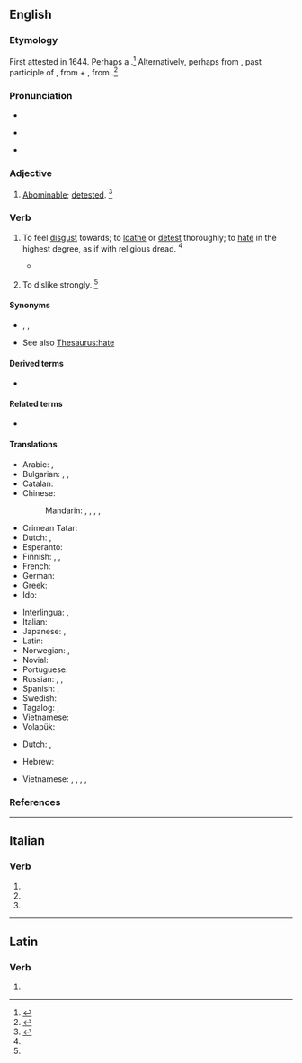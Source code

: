 ==English==

===Etymology===
First attested in 1644. Perhaps a {{back-form|en|abomination|nocap=1}}.<ref>{{R:CDOE|page=4}}</ref> Alternatively, perhaps from {{etyl|LL.|en}} {{m|la|abōminātus}}, past participle of {{m|la|abōminarī||to deprecate as an ill omen}}, from {{m|la|ab}} + {{m|la|ominari||to forebode, presage}}, from {{m|la|omin-||omen}}.<ref>{{R:MW3 1976|page=5}}</ref>

===Pronunciation===
* {{audio|en|en-us-abominate.ogg|Audio (US)}}
* {{a|US}} {{IPA|en|/əˈbɒm.əˌnəɪt/|/əˈbɒm.ɪˌnəɪt/}}
* {{sense|adjective}} {{a|US}} {{IPA|en|/ə.ˈbɒm.ə.ˌnəɪt/|/ə.ˈbɒm.ɪ.ˌnəɪt/|/ə.ˈbɒm.ə.nət/}}

===Adjective===
{{en-adj}}

# {{lb|en|rare}} [[abominable|Abominable]]; [[detest]]ed. {{defdate|First attested in the late 16<sup>th</sup> century.}}<ref name=SOED>{{R:SOED5|page=6}}</ref>

===Verb===
{{en-verb|abominat}}

# {{lb|en|transitive}} To feel [[disgust]] towards; to [[loathe]] or [[detest]] thoroughly; to [[hate]] in the highest degree, as if with religious [[dread]]. {{defdate|First attested in the mid 17<sup>th</sup> century.}}<ref name=SOED/>
#: {{syn|en|abhor}}
#* {{quote-book|en|passage="Much as I '''abominate''' writing, I would not give up Mr. Collins's correspondence for any consideration."|title=Pride and Prejudice|author=Jane Austen|year=1813}}
# {{lb|en|transitive|colloquial}} To dislike strongly. {{defdate|First attested in the late 19<sup>th</sup> century.}}<ref name=SOED/>

====Synonyms====
* {{sense|to abhor}} {{l|en|abhor}}, {{l|en|loathe}}, {{l|en|detest}}
* See also [[Thesaurus:hate]]

====Derived terms====
* {{l|en|abominator}}

====Related terms====
* {{l|en|abomination}}

====Translations====
{{trans-top|to feel disgust towards, to hate in the highest degree}}
* Arabic: {{t|ar|مَقَت}}, {{t|ar|تَطَيَّر}}
* Bulgarian: {{t|bg|отвращавам се|sc=Cyrl}}, {{t|bg|гнуся се от|sc=Cyrl}}, {{t+|bg|ненавиждам|sc=Cyrl}}
* Catalan: {{t+|ca|abominar}}
* Chinese:
*: Mandarin: {{t+|cmn|憎恨|tr=zēnghèn|sc=Hani}}, {{t+|cmn|厭惡|sc=Hani}}, {{t+|cmn|厌恶|tr=yànwù|sc=Hani}}, {{t+|cmn|討厭|sc=Hani}}, {{t+|cmn|讨厌|tr=tǎoyàn|sc=Hani}}
* Crimean Tatar: {{t|crh|igrenmek}}
* Dutch: {{t+|nl|verachten}}, {{t+|nl|verafschuwen}}
* Esperanto: {{t+|eo|abomeni}}
* Finnish: {{t+|fi|vihata}}, {{t+|fi|inhota}}, {{t|fi|kammoksua}}
* French: {{t+|fr|abominer}}
* German: {{t+|de|verabscheuen}}
* Greek: {{t+|el|απεχθάνομαι}}
* Ido: {{t+|io|abominar}}
{{trans-mid}}
* Interlingua: {{t|ia|abominar}}, {{t|ia|detestar}}
* Italian: {{t+|it|abominare}}
* Japanese: {{t|ja|忌み嫌う|tr=imikirau|sc=Jpan}}, {{t+|ja|唾棄|alt=唾棄する|tr=daki suru}}
* Latin: {{t|la|abōminor}}
* Norwegian: {{t|no|føle avsky}}, {{t+|nb|avsky}}
* Novial: {{t|nov|abomina}}
* Portuguese: {{t+|pt|abominar}}
* Russian: {{t|ru|пита́ть отвраще́ние}}, {{t+|ru|ненави́деть}}, {{t+|ru|выносить|alt=не выноси́ть}}
* Spanish: {{t+|es|abominar}}, {{t+|es|detestar}}
* Swedish: {{t+|sv|avsky}}
* Tagalog: {{t|tl|maani}} {{qualifier|literally}}, {{t|tl|masuklam}} {{qualifier|literally}}
* Vietnamese: {{t+|vi|căm ghét}}
* Volapük: {{t+|vo|naudön}}
{{trans-bottom}}

{{trans-top|to dislike strongly}}
* Dutch: {{t|nl|gruwelen van}}, {{t|nl|walgen van}}
{{trans-mid}}
{{trans-bottom}}

{{checktrans-top}}
* Hebrew: {{t-check|he|לתעב|tr=letaev}}
{{trans-mid}}
* Vietnamese: {{t+check|vi|ghê tởm}}, {{t-check|vi|ghét cay ghét đắng}}, {{t-check|vi|không ưa}}, {{t+check|vi|ghét mặt}}, {{t+check|vi|kinh tởm}}
{{trans-bottom}}

===References===
<references/>

----

==Italian==

===Verb===
{{head|it|verb form|cat2=past participle forms}}

# {{inflection of|it|abominare||2|p|pres|indc}}
# {{inflection of|it|abominare||2|p|impr}}
# {{inflection of|it|abominato||f|p}}

----

==Latin==

===Verb===
{{la-verb-form|abōmināte}}

# {{inflection of|la|abōminō||2|p|pres|actv|impr}}